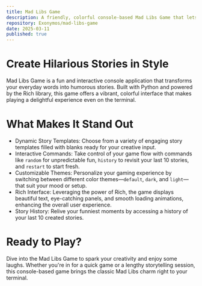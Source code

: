 ```yaml
---
title: Mad Libs Game
description: A friendly, colorful console-based Mad Libs Game that lets you create hilarious stories with dynamic templates.
repository: Exonymos/mad-libs-game
date: 2025-03-11
published: true
---
```


# Create Hilarious Stories in Style

Mad Libs Game is a fun and interactive console application that transforms your everyday words into humorous stories. Built with Python and powered by the Rich library, this game offers a vibrant, colorful interface that makes playing a delightful experience even on the terminal.

# What Makes It Stand Out

- Dynamic Story Templates: Choose from a variety of engaging story templates filled with blanks ready for your creative input.
- Interactive Commands: Take control of your game flow with commands like `random` for unpredictable fun, `history` to revisit your last 10 stories, and `restart` to start fresh.
- Customizable Themes: Personalize your gaming experience by switching between different color themes—`default`, `dark`, and `light`—that suit your mood or setup.
- Rich Interface: Leveraging the power of Rich, the game displays beautiful text, eye-catching panels, and smooth loading animations, enhancing the overall user experience.
- Story History: Relive your funniest moments by accessing a history of your last 10 created stories.

# Ready to Play?

Dive into the Mad Libs Game to spark your creativity and enjoy some laughs. Whether you're in for a quick game or a lengthy storytelling session, this console-based game brings the classic Mad Libs charm right to your terminal.
